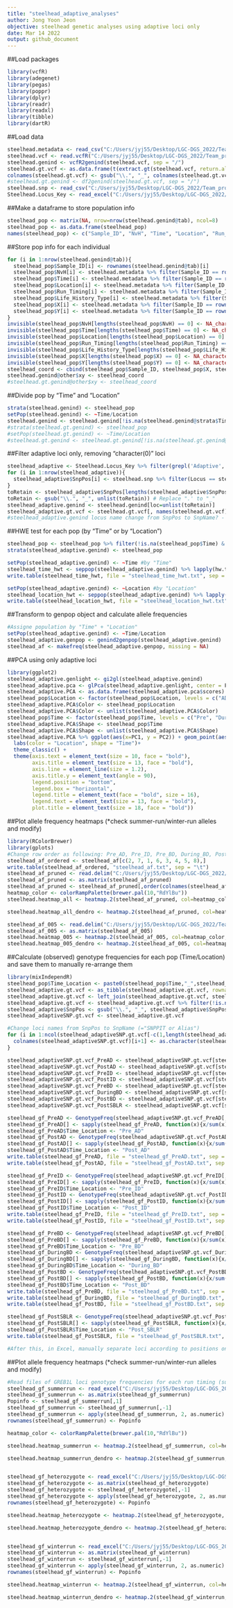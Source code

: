 ```yaml
---
title: "steelhead_adaptive_analyses"
author: Jong Yoon Jeon
objective: steelhead genetic analyses using adaptive loci only
date: Mar 14 2022
output: github_document
---
```


##Load packages
```r
library(vcfR)
library(adegenet)
library(pegas)
library(poppr)
library(dplyr)
library(readr)
library(readxl)
library(tibble)
library(dartR)
```

##Load data
```r
steelhead.metadata <- read_csv("C:/Users/jyj55/Desktop/LGC-DGS_2022/Team_project/Steelhead_genotype/Elwha_Steelhead_Formatted.csv")
steelhead.vcf <- read.vcfR("C:/Users/jyj55/Desktop/LGC-DGS_2022/Team_project/Steelhead_genotype/Elwha_GTSeq_Sans_CCT.vcf.gz")
steelhead.genind <- vcfR2genind(steelhead.vcf, sep = "/")
steelhead.gt.vcf <- as.data.frame(t(extract.gt(steelhead.vcf, return.alleles = TRUE))) #t for transpose rows and columns
colnames(steelhead.gt.vcf) <- gsub("\\.", "_", colnames(steelhead.gt.vcf)) # Replace ".' to "_" in loci names
#steelhead.gt.genind <- df2genind(steelhead.gt.vcf, sep = "/")
steelhead.snp <- read_csv("C:/Users/jyj55/Desktop/LGC-DGS_2022/Team_project/Steelhead_genotype/SNP_Coordinates_CRITFC.csv")
Steelhead.Locus_Key <- read_excel("C:/Users/jyj55/Desktop/LGC-DGS_2022/Team_project/Steelhead_genotype/Steelhead_Locus_Key.xlsx")
```

##Make a dataframe to store population info
```r
steelhead_pop <- matrix(NA, nrow=nrow(steelhead.genind@tab), ncol=8)
steelhead_pop <- as.data.frame(steelhead_pop)
names(steelhead_pop) <- c("Sample_ID", "NvH", "Time", "Location", "Run_Timing", "Life_History_Trait", "Lat", "Long")
```

##Store pop info for each individual
```r
for (i in 1:nrow(steelhead.genind@tab)){
  steelhead_pop$Sample_ID[i] <- rownames(steelhead.genind@tab)[i]
  steelhead_pop$NvH[i] <- steelhead.metadata %>% filter(Sample_ID == rownames(steelhead.genind@tab)[i]) %>% select(NvH_Origin)
  steelhead_pop$Time[i] <- steelhead.metadata %>% filter(Sample_ID == rownames(steelhead.genind@tab)[i]) %>% select(Time)
  steelhead_pop$Location[i] <- steelhead.metadata %>% filter(Sample_ID == rownames(steelhead.genind@tab)[i]) %>% select(Location)
  steelhead_pop$Run_Timing[i] <- steelhead.metadata %>% filter(Sample_ID == rownames(steelhead.genind@tab)[i]) %>% select(Run_Timing)
  steelhead_pop$Life_History_Type[i] <- steelhead.metadata %>% filter(Sample_ID == rownames(steelhead.genind@tab)[i]) %>% select(Life_History_Type)
  steelhead_pop$X[i] <- steelhead.metadata %>% filter(Sample_ID == rownames(steelhead.genind@tab)[i]) %>% select(Long)
  steelhead_pop$Y[i] <- steelhead.metadata %>% filter(Sample_ID == rownames(steelhead.genind@tab)[i]) %>% select(Lat)
}
invisible(steelhead_pop$NvH[lengths(steelhead_pop$NvH) == 0] <- NA_character_)
invisible(steelhead_pop$Time[lengths(steelhead_pop$Time) == 0] <- NA_character_)
invisible(steelhead_pop$Location[lengths(steelhead_pop$Location) == 0] <- NA_character_)
invisible(steelhead_pop$Run_Timing[lengths(steelhead_pop$Run_Timing) == 0] <- NA_character_)
invisible(steelhead_pop$Life_History_Type[lengths(steelhead_pop$Life_History_Type) == 0] <- NA_character_)
invisible(steelhead_pop$X[lengths(steelhead_pop$X) == 0] <- NA_character_)
invisible(steelhead_pop$Y[lengths(steelhead_pop$Y) == 0] <- NA_character_)
steelhead_coord <- cbind(steelhead_pop$Sample_ID, steelhead_pop$X, steelhead_pop$Y)
steelhead.genind@other$xy <- steelhead_coord
#steelhead.gt.genind@other$xy <- steelhead_coord
```

##Divide pop by "Time" and "Location"
```r
strata(steelhead.genind) <- steelhead_pop
setPop(steelhead.genind) <- ~Time/Location
steelhead.genind <- steelhead.genind[!is.na(steelhead.genind@strata$Time) & !is.na(steelhead.genind@strata$Location)] #Remove individuals without pop info
#strata(steelhead.gt.genind) <- steelhead_pop
#setPop(steelhead.gt.genind) <- ~Time/Location
#steelhead.gt.genind <- steelhead.gt.genind[!is.na(steelhead.gt.genind@strata$Time) & !is.na(steelhead.gt.genind@strata$Location)] #Remove individuals without pop info
```

##Filter adaptive loci only, removing "character(0)" loci
```r
steelhead_adaptive <- Steelhead.Locus_Key %>% filter(grepl('Adaptive', Steelhead.Locus_Key$`SNPeff Annotation output`))
for (i in 1:nrow(steelhead_adaptive)){
  steelhead_adaptive$SnpPos[i] <- steelhead.snp %>% filter(Locus == steelhead_adaptive[i,]$`SNPPIT or Alias`) %>% select(SNP)
}
toRetain <- steelhead_adaptive$SnpPos[lengths(steelhead_adaptive$SnpPos) != 0] #Remove loci without name (character(0))
toRetain <- gsub("\\.", "_", unlist(toRetain)) # Replace ".' to "_"
steelhead_adaptive.genind <- steelhead.genind[loc=unlist(toRetain)]
steelhead_adaptive.gt.vcf <- steelhead.gt.vcf[, names(steelhead.gt.vcf) %in% toRetain] #Retain adaptive loci only
#steelhead_adaptive.genind locus name change from SnpPos to SnpName? - manually after allele frequency calculation
```

##HWE test for each pop (by "Time" or by "Location")
```r
steelhead_pop <- steelhead_pop %>% filter(!is.na(steelhead_pop$Time) & !is.na(steelhead_pop$Location)) #Remove individuals without pop info
strata(steelhead_adaptive.genind) <- steelhead_pop

setPop(steelhead_adaptive.genind) <- ~Time #by "Time"
steelhead_time_hwt <- seppop(steelhead_adaptive.genind) %>% lapply(hw.test, B = 0)
write.table(steelhead_time_hwt, file = "steelhead_time_hwt.txt", sep = "\t")

setPop(steelhead_adaptive.genind) <- ~Location #by "Location"
steelhead_location_hwt <- seppop(steelhead_adaptive.genind) %>% lapply(hw.test, B = 0)
write.table(steelhead_location_hwt, file = "steelhead_location_hwt.txt", sep = "\t")
```

##Transform to genpop object and calculate allele frequencies
```r
#Assigne population by "Time" + "Location"
setPop(steelhead_adaptive.genind) <- ~Time/Location
steelhead_adaptive.genpop <- genind2genpop(steelhead_adaptive.genind)
steelhead_af <- makefreq(steelhead_adaptive.genpop, missing = NA)
```

##PCA using only adaptive loci
```r
library(ggplot2)
steelhead_adaptive.genlight <- gi2gl(steelhead_adaptive.genind)
steelhead_adaptive.pca <- glPca(steelhead_adaptive.genlight, center = F, scale = F, nf =50)
steelhead_adaptive.PCA <- as.data.frame(steelhead_adaptive.pca$scores)
steelhead_pop$Location <- factor(steelhead_pop$Location, levels = c("AD", "ID", "BD", "SBLR")) 
steelhead_adaptive.PCA$Color <- steelhead_pop$Location
steelhead_adaptive.PCA$Color <- unlist(steelhead_adaptive.PCA$Color)
steelhead_pop$Time <- factor(steelhead_pop$Time, levels = c("Pre", "During", "Post")) 
steelhead_adaptive.PCA$Shape <- steelhead_pop$Time
steelhead_adaptive.PCA$Shape <- unlist(steelhead_adaptive.PCA$Shape)
steelhead_adaptive.PCA %>% ggplot(aes(x=PC1, y = PC2)) + geom_point(aes(col = Color, shape = Shape), size = 3, alpha=0.5) + 
  labs(color = "Location", shape = "Time")+
  theme_classic() + 
  theme(axis.text = element_text(size = 10, face = "bold"), 
        axis.title = element_text(size = 13, face = "bold"), 
        axis.line = element_line(size = 1.2),
        axis.title.y = element_text(angle = 90),
        legend.position = "bottom", 
        legend.box = "horizontal", 
        legend.title = element_text(face = "bold", size = 16), 
        legend.text = element_text(size = 13, face = "bold"),
        plot.title = element_text(size = 18, face = "bold"))
```

##Plot allele frequency heatmaps (*check summer-run/winter-run alleles and modify)
```r
library(RColorBrewer)
library(gplots)
#Change row order as following: Pre_AD, Pre_ID, Pre_BD, During_BD, Post_AD, Post_ID, Post_BD, Post_SBLR
steelhead_af_ordered <- steelhead_af[c(2, 7, 1, 6, 3, 4, 5, 8),]
write.table(steelhead_af_ordered, "steelhead_af.txt", sep = "\t")
steelhead_af_pruned <- read.delim("C:/Users/jyj55/Desktop/LGC-DGS_2022/Team_project/Analysis/Steelhead analysis/steelhead_af_pruned.txt", row.names=1) #Reread manually pruned table to have major allele frequency only for each locus 
steelhead_af_pruned <- as.matrix(steelhead_af_pruned)
steelhead_af_pruned <- steelhead_af_pruned[,order(colnames(steelhead_af_pruned))]
heatmap_color <- colorRampPalette(brewer.pal(10,"RdYlBu"))
steelhead.heatmap_all <- heatmap.2(steelhead_af_pruned, col=heatmap_color, Rowv = FALSE, Colv = FALSE, dendrogram = "none", trace = "none", density.info = "none", xlab = "Locus", labCol = "", margins = c(2.5,10))

steelhead.heatmap_all_dendro <- heatmap.2(steelhead_af_pruned, col=heatmap_color, trace = "none", density.info = "none", xlab = "Locus", labCol = "", margins = c(2.5,10)) #Heatmap with dendrogram option

steelhead_af_005 <- read.delim("C:/Users/jyj55/Desktop/LGC-DGS_2022/Team_project/Analysis/Steelhead analysis/steelhead_af_pruned_005.txt", row.names=1) #Manually filtered loci to include higher 5% of them in terms of absolute value of allele frequency change between PreDam and PostDam for any of AD, ID, BD
steelhead_af_005 <- as.matrix(steelhead_af_005)
steelhead.heatmap_005 <- heatmap.2(steelhead_af_005, col=heatmap_color, Rowv = FALSE, Colv = FALSE, dendrogram = "none", trace = "none", density.info = "none", margins = c(10,10))
steelhead.heatmap_005_dendro <- heatmap.2(steelhead_af_005, col=heatmap_color, trace = "none", density.info = "none", margins = c(10,10)) #Heatmap with dendrogram option
```

##Calculate (observed) genotype frequencies for each pop (Time/Location) and save them to manually re-arrange them
```r
library(mixIndependR)
steelhead_pop$Time_Location <- paste0(steelhead_pop$Time,"_",steelhead_pop$Location)
steelhead_adaptive.gt.vcf <- as_tibble(steelhead_adaptive.gt.vcf, rownames = "Sample_ID")
steelhead_adaptive.gt.vcf <- left_join(steelhead_adaptive.gt.vcf, steelhead_pop %>% select(Sample_ID, Time_Location), by = c("Sample_ID" = "Sample_ID"))
steelhead_adaptive.gt.vcf <- steelhead_adaptive.gt.vcf %>% filter(!is.na(steelhead_adaptive.gt.vcf$Time_Location)) #Remove individuals without pop info
steelhead_adaptive$SnpPos <- gsub("\\.", "_", steelhead_adaptive$SnpPos)
steelhead_adaptiveSNP.gt.vcf <- steelhead_adaptive.gt.vcf

#Change loci names from SnpPos to SnpName (="SNPPIT or Alias")
for (i in 1:ncol(steelhead_adaptiveSNP.gt.vcf[-c(1,length(steelhead_adaptiveSNP.gt.vcf))])){
  colnames(steelhead_adaptiveSNP.gt.vcf)[i+1] <- as.character(steelhead_adaptive[(which(steelhead_adaptive$SnpPos == colnames(steelhead_adaptiveSNP.gt.vcf)[i+1])),3]) #3rd column of "steelhead_adaptive" includes SnpName
}

steelhead_adaptiveSNP.gt.vcf_PreAD <- steelhead_adaptiveSNP.gt.vcf[steelhead_adaptiveSNP.gt.vcf$Time_Location == "Pre_AD",]
steelhead_adaptiveSNP.gt.vcf_PostAD <- steelhead_adaptiveSNP.gt.vcf[steelhead_adaptiveSNP.gt.vcf$Time_Location == "Post_AD",]
steelhead_adaptiveSNP.gt.vcf_PreID <- steelhead_adaptiveSNP.gt.vcf[steelhead_adaptiveSNP.gt.vcf$Time_Location == "Pre_ID",]
steelhead_adaptiveSNP.gt.vcf_PostID <- steelhead_adaptiveSNP.gt.vcf[steelhead_adaptiveSNP.gt.vcf$Time_Location == "Post_ID",]
steelhead_adaptiveSNP.gt.vcf_PreBD <- steelhead_adaptiveSNP.gt.vcf[steelhead_adaptiveSNP.gt.vcf$Time_Location == "Pre_BD",]
steelhead_adaptiveSNP.gt.vcf_DuringBD <- steelhead_adaptiveSNP.gt.vcf[steelhead_adaptiveSNP.gt.vcf$Time_Location == "During_BD",]
steelhead_adaptiveSNP.gt.vcf_PostBD <- steelhead_adaptiveSNP.gt.vcf[steelhead_adaptiveSNP.gt.vcf$Time_Location == "Post_BD",]
steelhead_adaptiveSNP.gt.vcf_PostSBLR <- steelhead_adaptiveSNP.gt.vcf[steelhead_adaptiveSNP.gt.vcf$Time_Location == "Post_SBLR",]

steelhead_gf_PreAD <- GenotypeFreq(steelhead_adaptiveSNP.gt.vcf_PreAD[,2:(ncol(steelhead_adaptiveSNP.gt.vcf_PreAD)-1)],"/",expect=FALSE) #expect=FALSE to calculate "observed" genotype frequencies
steelhead_gf_PreAD[] <- sapply(steelhead_gf_PreAD, function(x){x/sum(x)}) #Make genotype frequency as "frequency"; default is observed numbers"
steelhead_gf_PreAD$Time_Location <- "Pre_AD"
steelhead_gf_PostAD <- GenotypeFreq(steelhead_adaptiveSNP.gt.vcf_PostAD[,2:(ncol(steelhead_adaptiveSNP.gt.vcf_PostAD)-1)],"/",expect=FALSE)
steelhead_gf_PostAD[] <- sapply(steelhead_gf_PostAD, function(x){x/sum(x)})
steelhead_gf_PostAD$Time_Location <- "Post_AD"
write.table(steelhead_gf_PreAD, file = "steelhead_gf_PreAD.txt", sep = "\t")
write.table(steelhead_gf_PostAD, file = "steelhead_gf_PostAD.txt", sep = "\t")

steelhead_gf_PreID <- GenotypeFreq(steelhead_adaptiveSNP.gt.vcf_PreID[,2:(ncol(steelhead_adaptiveSNP.gt.vcf_PreID)-1)],"/",expect=FALSE)
steelhead_gf_PreID[] <- sapply(steelhead_gf_PreID, function(x){x/sum(x)})
steelhead_gf_PreID$Time_Location <- "Pre_ID"
steelhead_gf_PostID <- GenotypeFreq(steelhead_adaptiveSNP.gt.vcf_PostID[,2:(ncol(steelhead_adaptiveSNP.gt.vcf_PostID)-1)],"/",expect=FALSE)
steelhead_gf_PostID[] <- sapply(steelhead_gf_PostID, function(x){x/sum(x)})
steelhead_gf_PostID$Time_Location <- "Post_ID"
write.table(steelhead_gf_PreID, file = "steelhead_gf_PreID.txt", sep = "\t")
write.table(steelhead_gf_PostID, file = "steelhead_gf_PostID.txt", sep = "\t")

steelhead_gf_PreBD <- GenotypeFreq(steelhead_adaptiveSNP.gt.vcf_PreBD[,2:(ncol(steelhead_adaptiveSNP.gt.vcf_PreBD)-1)],"/",expect=FALSE)
steelhead_gf_PreBD[] <- sapply(steelhead_gf_PreBD, function(x){x/sum(x)})
steelhead_gf_PreBD$Time_Location <- "Pre_BD"
steelhead_gf_DuringBD <- GenotypeFreq(steelhead_adaptiveSNP.gt.vcf_DuringBD[,2:(ncol(steelhead_adaptiveSNP.gt.vcf_DuringBD)-1)],"/",expect=FALSE)
steelhead_gf_DuringBD[] <- sapply(steelhead_gf_DuringBD, function(x){x/sum(x)})
steelhead_gf_DuringBD$Time_Location <- "During_BD"
steelhead_gf_PostBD <- GenotypeFreq(steelhead_adaptiveSNP.gt.vcf_PostBD[,2:(ncol(steelhead_adaptiveSNP.gt.vcf_PostBD)-1)],"/",expect=FALSE)
steelhead_gf_PostBD[] <- sapply(steelhead_gf_PostBD, function(x){x/sum(x)})
steelhead_gf_PostBD$Time_Location <- "Post_BD"
write.table(steelhead_gf_PreBD, file = "steelhead_gf_PreBD.txt", sep = "\t")
write.table(steelhead_gf_DuringBD, file = "steelhead_gf_DuringBD.txt", sep = "\t")
write.table(steelhead_gf_PostBD, file = "steelhead_gf_PostBD.txt", sep = "\t")

steelhead_gf_PostSBLR <- GenotypeFreq(steelhead_adaptiveSNP.gt.vcf_PostSBLR[,2:(ncol(steelhead_adaptiveSNP.gt.vcf_PostSBLR)-1)],"/",expect=FALSE)
steelhead_gf_PostSBLR[] <- sapply(steelhead_gf_PostSBLR, function(x){x/sum(x)})
steelhead_gf_PostSBLR$Time_Location <- "Post_SBLR"
write.table(steelhead_gf_PostSBLR, file = "steelhead_gf_PostSBLR.txt", sep = "\t")

#After this, in Excel, manually separate loci according to positions on Greb1 (Premature/Mature and Omy5 (Ancestral/Recombined) and combine files of same Location (e.g. steelhead_gf_BD; combined PreBD + DuringBD + PostBD), because "GenotypeFreq" function removes Sample ID. But you can just make combined files in advacne here too, as they retain Pop info.
```

##Plot allele frequency heatmaps (*check summer-run/winter-run alleles and modify)
```r
#Read files of GREB1L loci genotype frequencies for each run timing (summer-run, heterozygotes, winter-run)
steelhead_gf_summerrun <- read_excel("C:/Users/jyj55/Desktop/LGC-DGS_2022/Team_project/Analysis/Steelhead analysis/Elwha_genetics/steelhead_gf_summerrun.xlsx")
steelhead_gf_summerrun <- as.matrix(steelhead_gf_summerrun)
Popinfo <- steelhead_gf_summerrun[,1]
steelhead_gf_summerrun <- steelhead_gf_summerrun[,-1]
steelhead_gf_summerrun <- apply(steelhead_gf_summerrun, 2, as.numeric)
rownames(steelhead_gf_summerrun) <- Popinfo

heatmap_color <- colorRampPalette(brewer.pal(10,"RdYlBu"))

steelhead.heatmap_summerrun <- heatmap.2(steelhead_gf_summerrun, col=heatmap_color, Rowv = FALSE, Colv = FALSE, dendrogram = "none", trace = "none", srtCol = 45, density.info = "none", margins = c(10,10))

steelhead.heatmap_summerrun_dendro <- heatmap.2(steelhead_gf_summerrun, col=heatmap_color, trace = "none", density.info = "none", srtCol = 45, margins = c(10,10)) #Heatmap with dendrogram option


steelhead_gf_heterozygote <- read_excel("C:/Users/jyj55/Desktop/LGC-DGS_2022/Team_project/Analysis/Steelhead analysis/Elwha_genetics/steelhead_gf_heterozygote.xlsx")
steelhead_gf_heterozygote <- as.matrix(steelhead_gf_heterozygote)
steelhead_gf_heterozygote <- steelhead_gf_heterozygote[,-1]
steelhead_gf_heterozygote <- apply(steelhead_gf_heterozygote, 2, as.numeric)
rownames(steelhead_gf_heterozygote) <- Popinfo

steelhead.heatmap_heterozygote <- heatmap.2(steelhead_gf_heterozygote, col=heatmap_color, Rowv = FALSE, Colv = FALSE, dendrogram = "none", trace = "none", srtCol = 45, density.info = "none", margins = c(10,10))

steelhead.heatmap_heterozygote_dendro <- heatmap.2(steelhead_gf_heterozygote, col=heatmap_color, trace = "none", density.info = "none", srtCol = 45, margins = c(10,10)) #Heatmap with dendrogram option


steelhead_gf_winterrun <- read_excel("C:/Users/jyj55/Desktop/LGC-DGS_2022/Team_project/Analysis/Steelhead analysis/Elwha_genetics/steelhead_gf_winterrun.xlsx")
steelhead_gf_winterrun <- as.matrix(steelhead_gf_winterrun)
steelhead_gf_winterrun <- steelhead_gf_winterrun[,-1]
steelhead_gf_winterrun <- apply(steelhead_gf_winterrun, 2, as.numeric)
rownames(steelhead_gf_winterrun) <- Popinfo

steelhead.heatmap_winterrun <- heatmap.2(steelhead_gf_winterrun, col=heatmap_color, Rowv = FALSE, Colv = FALSE, dendrogram = "none", trace = "none", srtCol = 45, density.info = "none", margins = c(10,10))

steelhead.heatmap_winterrun_dendro <- heatmap.2(steelhead_gf_winterrun, col=heatmap_color, trace = "none", density.info = "none", srtCol = 45, margins = c(10,10)) #Heatmap with dendrogram option
```
